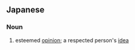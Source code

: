 ==Japanese==
{{ja-kanjitab|こう|せつ|yomi=on}}

===Noun===
{{ja-noun|こうせつ}}

# {{lb|ja|polite or honorific}} esteemed [[opinion]]; a respected person's [[idea]]